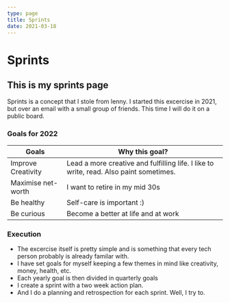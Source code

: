 ```yaml
---
type: page
title: Sprints
date: 2021-03-18
---
```


# Sprints

## This is my sprints page

Sprints is a concept that I stole from lenny. I started this excercise in 2021, but over an email with a small group of friends. This time I will do it on a public board.

### Goals for 2022

| **Goals**          | **Why this goal?**                                                                     |
| ------------------ | -------------------------------------------------------------------------------------- |
| Improve Creativity | Lead a more creative and fulfilling life. I like to write, read. Also paint sometimes. |
| Maximise net-worth | I want to retire in my mid 30s                                                         |
| Be healthy         | Self-care is important :)                                                              |
| Be curious         | Become a better at life and at work                                                    |

### Execution

- The excercise itself is pretty simple and is something that every tech person probably is already familar with.
- I have set goals for myself keeping a few themes in mind like creativity, money, health, etc.
- Each yearly goal is then divided in quarterly goals
- I create a sprint with a two week action plan.
- And I do a planning and retrospection for each sprint. Well, I try to.
